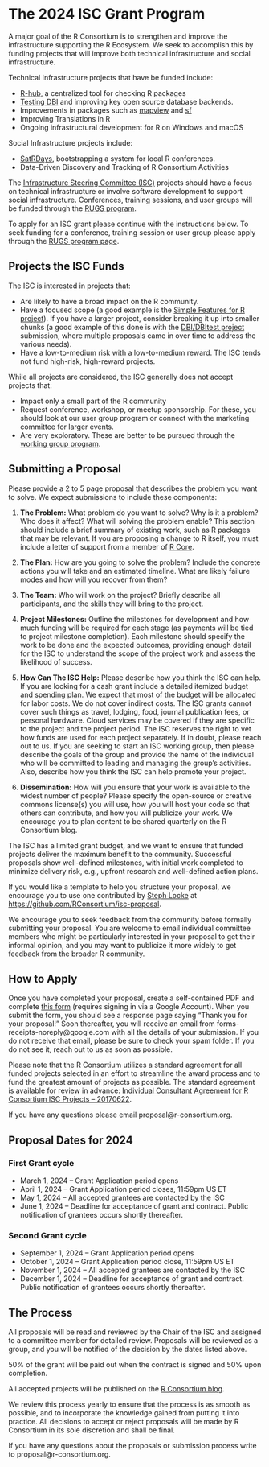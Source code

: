 # The 2024 ISC Grant Program

A major goal of the R Consortium is to strengthen and improve the infrastructure supporting the R Ecosystem. We seek to accomplish this by funding projects that will improve both technical infrastructure and social infrastructure.

Technical Infrastructure projects that have be funded include:

- [R-hub](https://r-hub.github.io/rhub/index.html), a centralized tool for checking R packages
- [Testing DBI](https://github.com/rstats-db/DBItest) and improving key open source database backends.
- Improvements in packages such as [mapview](https://github.com/r-spatial/mapview) and [sf](https://github.com/r-spatial/sf)
- Improving Translations in R
- Ongoing infrastructural development for R on Windows and macOS

Social Infrastructure projects include:

- [SatRDays](http://satrdays.org/), bootstrapping a system for local R conferences.
- Data-Driven Discovery and Tracking of R Consortium Activities

The [Infrastructure Steering Committee (ISC)](https://www.r-consortium.org/about/governance) projects should have a focus on technical infrastructure or involve software development to support social infrastructure. Conferences, training sessions, and user groups will be funded through the [RUGS program](https://www.r-consortium.org/all-projects/r-user-group-support-program).

To apply for an ISC grant please continue with the instructions below. To seek funding for a conference, training session or user group please apply through the [RUGS program page](https://www.r-consortium.org/all-projects/r-user-group-support-program).

## Projects the ISC Funds

The ISC is interested in projects that:

- Are likely to have a broad impact on the R community.
- Have a focused scope (a good example is the [Simple Features for R project](https://github.com/r-spatial/sf)). If you have a larger project, consider breaking it up into smaller chunks (a good example of this done is with the [DBI/DBItest project](http://dbi.r-dbi.org/) submission, where multiple proposals came in over time to address the various needs).
- Have a low-to-medium risk with a low-to-medium reward. The ISC tends not fund high-risk, high-reward projects.

While all projects are considered, the ISC generally does not accept projects that:

- Impact only a small part of the R community
- Request conference, workshop, or meetup sponsorship. For these, you should look at our user group program or connect with the marketing committee for larger events.
- Are very exploratory. These are better to be pursued through the [working group program](https://www.r-consortium.org/all-projects/isc-working-groups).

## Submitting a Proposal

Please provide a 2 to 5 page proposal that describes the problem you want to solve. We expect submissions to include these components:

1. **The Problem:** What problem do you want to solve? Why is it a problem? Who does it affect? What will solving the problem enable? This section should include a brief summary of existing work, such as R packages that may be relevant. If you are proposing a change to R itself, you must include a letter of support from a member of [R Core](https://www.r-project.org/contributors.html).

2. **The Plan:** How are you going to solve the problem? Include the concrete actions you will take and an estimated timeline. What are likely failure modes and how will you recover from them?

3. **The Team:** Who will work on the project? Briefly describe all participants, and the skills they will bring to the project.

4. **Project Milestones:** Outline the milestones for development and how much funding will be required for each stage (as payments will be tied to project milestone completion). Each milestone should specify the work to be done and the expected outcomes, providing enough detail for the ISC to understand the scope of the project work and assess the likelihood of success.

5. **How Can The ISC Help:** Please describe how you think the ISC can help. If you are looking for a cash grant include a detailed itemized budget and spending plan. We expect that most of the budget will be allocated for labor costs. We do not cover indirect costs. The ISC grants cannot cover such things as travel, lodging, food, journal publication fees, or personal hardware. Cloud services may be covered if they are specific to the project and the project period. The ISC reserves the right to vet how funds are used for each project separately. If in doubt, please reach out to us. If you are seeking to start an ISC working group, then please describe the goals of the group and provide the name of the individual who will be committed to leading and managing the group’s activities. Also, describe how you think the ISC can help promote your project.

6. **Dissemination:** How will you ensure that your work is available to the widest number of people? Please specify the open-source or creative commons license(s) you will use, how you will host your code so that others can contribute, and how you will publicize your work. We encourage you to plan content to be shared quarterly on the R Consortium blog.

The ISC has a limited grant budget, and we want to ensure that funded projects deliver the maximum benefit to the community. Successful proposals show well-defined milestones, with initial work completed to minimize delivery risk, e.g., upfront research and well-defined action plans.

If you would like a template to help you structure your proposal, we encourage you to use one contributed by [Steph Locke](https://github.com/stephlocke) at [https://github.com/RConsortium/isc-proposal](https://github.com/RConsortium/isc-proposal).

We encourage you to seek feedback from the community before formally submitting your proposal. You are welcome to email individual committee members who might be particularly interested in your proposal to get their informal opinion, and you may want to publicize it more widely to get feedback from the broader R community.

## How to Apply

Once you have completed your proposal, create a self-contained PDF and complete [this form](https://forms.google.com) (requires signing in via a Google Account). When you submit the form, you should see a response page saying “Thank you for your proposal!” Soon thereafter, you will receive an email from forms-receipts-noreply@google.com with all the details of your submission. If you do not receive that email, please be sure to check your spam folder. If you do not see it, reach out to us as soon as possible.

Please note that the R Consortium utilizes a standard agreement for all funded projects selected in an effort to streamline the award process and to fund the greatest amount of projects as possible. The standard agreement is available for review in advance: [Individual Consultant Agreement for R Consortium ISC Projects – 20170622](https://www.r-consortium.org).

If you have any questions please email proposal@r-consortium.org.

## Proposal Dates for 2024

### First Grant cycle
- March 1, 2024 – Grant Application period opens
- April 1, 2024 – Grant Application period closes, 11:59pm US ET
- May 1, 2024 – All accepted grantees are contacted by the ISC
- June 1, 2024 – Deadline for acceptance of grant and contract. Public notification of grantees occurs shortly thereafter.

### Second Grant cycle
- September 1, 2024 – Grant Application period opens
- October 1, 2024 – Grant Application period close, 11:59pm US ET
- November 1, 2024 – All accepted grantees are contacted by the ISC
- December 1, 2024 – Deadline for acceptance of grant and contract. Public notification of grantees occurs shortly thereafter.

## The Process

All proposals will be read and reviewed by the Chair of the ISC and assigned to a committee member for detailed review. Proposals will be reviewed as a group, and you will be notified of the decision by the dates listed above.

50% of the grant will be paid out when the contract is signed and 50% upon completion.

All accepted projects will be published on the [R Consortium blog](https://www.r-consortium.org/news/blog).

We review this process yearly to ensure that the process is as smooth as possible, and to incorporate the knowledge gained from putting it into practice. All decisions to accept or reject proposals will be made by R Consortium in its sole discretion and shall be final.

If you have any questions about the proposals or submission process write to proposal@r-consortium.org.
